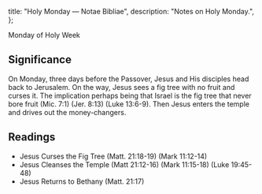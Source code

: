   title: "Holy Monday — Notae Bibliae",
  description: "Notes on Holy Monday.",
};

<Initial text="Holy Monday" />

Monday of Holy Week

## Significance

On Monday, three days before the Passover, Jesus and His disciples head back to Jerusalem. On the way, Jesus sees a fig tree with no fruit and curses it. The implication perhaps being that Israel is the fig tree that never bore fruit (Mic. 7:1) (Jer. 8:13) (Luke 13:6-9). Then Jesus enters the temple and drives out the money-changers.

## Readings

- Jesus Curses the Fig Tree (Matt. 21:18-19) (Mark 11:12-14)
- Jesus Cleanses the Temple (Matt 21:12-16) (Mark 11:15-18) (Luke 19:45-48)
- Jesus Returns to Bethany (Matt. 21:17)
